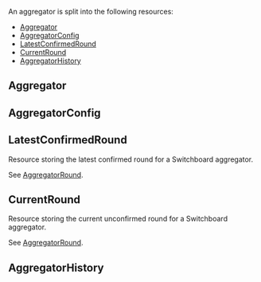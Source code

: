 An aggregator is split into the following resources:

- [Aggregator](#Aggregator)
- [AggregatorConfig](#AggregatorConfig)
- [LatestConfirmedRound](#LatestConfirmedRound)
- [CurrentRound](#CurrentRound)
- [AggregatorHistory](#AggregatorHistory)

## Aggregator


<Aggregator />

## AggregatorConfig


<AggregatorConfig />

## LatestConfirmedRound

Resource storing the latest confirmed round for a Switchboard aggregator.

See [AggregatorRound](/aptos/idl/types/AggregatorRound).

## CurrentRound

Resource storing the current unconfirmed round for a Switchboard aggregator.

See [AggregatorRound](/aptos/idl/types/AggregatorRound).

## AggregatorHistory


<AggregatorHistory />
